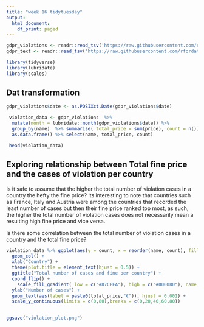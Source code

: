 ```yaml
---
title: "week 16 tidytuesday"
output:
  html_document:
    df_print: paged
---
```





```r
gdpr_violations <- readr::read_tsv('https://raw.githubusercontent.com/rfordatascience/tidytuesday/master/data/2020/2020-04-21/gdpr_violations.tsv')
gdpr_text <- readr::read_tsv('https://raw.githubusercontent.com/rfordatascience/tidytuesday/master/data/2020/2020-04-21/gdpr_text.tsv')

```


```r
library(tidyverse)
library(lubridate)
library(scales)
```


## Dat transformation 

```r
gdpr_violations$date <- as.POSIXct.Date(gdpr_violations$date)

 violation_data <- gdpr_violations  %>% 
  mutate(month = lubridate::month(gdpr_violations$date)) %>% 
  group_by(name)  %>% summarise( total_price = sum(price), count = n()) %>% 
  as.data.frame() %>% select(name, total_price, count)

 head(violation_data)
```


## Exploring relationship between Total fine price and the cases of violation per country

Is it safe to assume that the higher the  total number of violation cases in a country the hefty the fine price?
its interesting to note that countries such as France, Italy and Austria were among the countries that recorded the least number of cases
but then their fine price ranked top most, as such, the higher the total number of violation cases does not necessarily mean a resulting high fine price and vice versa.

Is there some correlation between the total number of violation cases in a country and the total fine price?


```r
violation_data %>% ggplot(aes(y = count, x = reorder(name, count), fill = total_price)) + 
  geom_col() + 
  xlab("Country") +
  theme(plot.title = element_text(hjust = 0.5)) +
  ggtitle("Total number of cases and fine per country") +
  coord_flip() + 
    scale_fill_gradient( low = c("#87CEFA"), high = c("#000080"), name = "Total fine", labels =  dollar_format(suffix = "€", prefix = ""))+
  ylab("Number of cases") +
  geom_text(aes(label = paste0(total_price,"€")), hjust = 0.001) +
  scale_y_continuous(limits = c(0,80),breaks = c(0,20,40,60,80))
 

```


```r
ggsave("violation_plot.png")
```

